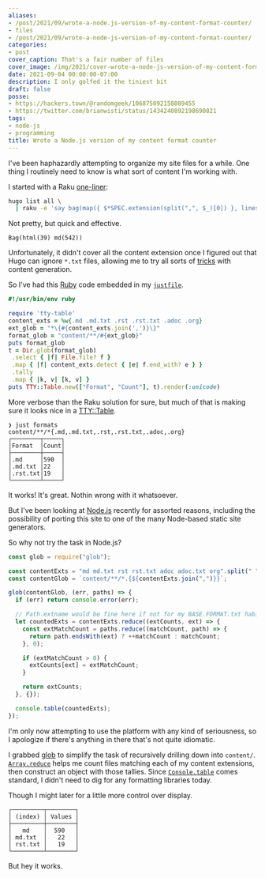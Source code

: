 ```yaml
---
aliases:
- /post/2021/09/wrote-a-node.js-version-of-my-content-format-counter/
- files
- /post/2021/09/wrote-a-node-js-version-of-my-content-format-counter/
categories:
- post
cover_caption: That's a fair number of files
cover_image: /img/2021/cover-wrote-a-node-js-version-of-my-content-format-counter.png
date: 2021-09-04 00:00:00-07:00
description: I only golfed it the tiniest bit
draft: false
posse:
- https://hackers.town/@randomgeek/106875092158089455
- https://twitter.com/brianwisti/status/1434240892198690821
tags:
- node-js
- programming
title: Wrote a Node.js version of my content format counter
---
```


I've been haphazardly attempting to organize my site files for a while. One
thing I routinely need to know is what sort of content I'm working with.

I started with a Raku [one-liner][]:

``` bash
hugo list all \
  | raku -e 'say bag(map({ $*SPEC.extension(split(",", $_)[0]) }, lines[1..*]))'
```

Not pretty, but quick and effective.

``` text
Bag(html(39) md(542))
```

Unfortunately, it didn't cover all the content extension once I figured out that
Hugo can ignore `*.txt` files, allowing me to try all sorts of [tricks][] with
content generation.

So I've had this [Ruby][ruby] code embedded in my [`justfile`][].

``` ruby
#!/usr/bin/env ruby

require 'tty-table'
content_exts = %w{.md .md.txt .rst .rst.txt .adoc .org}
ext_glob = "*\{#{content_exts.join(',')}\}"
format_glob = "content/**/#{ext_glob}"
puts format_glob
t = Dir.glob(format_glob)
 .select { |f| File.file? f }
 .map { |f| content_exts.detect { |e| f.end_with? e } }
 .tally
 .map { |k, v| [k, v] }
puts TTY::Table.new(["Format", "Count"], t).render(:unicode)
```

More verbose than the Raku solution for sure, but much of that is making sure
it looks nice in a [TTY::Table][tty-table].

``` text
❯ just formats
content/**/*{.md,.md.txt,.rst,.rst.txt,.adoc,.org}
┌────────┬─────┐
│Format  │Count│
├────────┼─────┤
│.md     │590  │
│.md.txt │22   │
│.rst.txt│19   │
└────────┴─────┘
```

It works! It's great. Nothin wrong with it whatsoever.

But I've been looking at [Node.js][node-js] recently for assorted reasons, including
the possibility of porting this site to one of the many Node-based static site
generators.

So why not try the task in Node.js?

```javascript
const glob = require("glob");

const contentExts = "md md.txt rst rst.txt adoc adoc.txt org".split(" ");
const contentGlob = `content/**/*.{${contentExts.join(",")}}`;

glob(contentGlob, (err, paths) => {
  if (err) return console.error(err);

  // Path.extname would be fine here if not for my BASE.FORMAT.txt habit
  let countedExts = contentExts.reduce((extCounts, ext) => {
    const extMatchCount = paths.reduce((matchCount, path) => {
      return path.endsWith(ext) ? ++matchCount : matchCount;
    }, 0);

    if (extMatchCount > 0) {
      extCounts[ext] = extMatchCount;
    }

    return extCounts;
  }, {});

  console.table(countedExts);
});
```

I'm only now attempting to use the platform with any kind of seriousness, so I
apologize if there's anything in there that's not quite idiomatic.

I grabbed [glob][glob] to simplify the task of recursively drilling down into
`content/`. [`Array.reduce`][array-reduce] helps me count files matching each of my content
extensions, then construct an object with those tallies. Since [`Console.table`][console-table]
comes standard, I didn't need to dig for any formatting libraries today.

Though I might later for a little more control over display.

``` text
┌─────────┬────────┐
│ (index) │ Values │
├─────────┼────────┤
│   md    │  590   │
│ md.txt  │   22   │
│ rst.txt │   19   │
└─────────┴────────┘
```

But hey it works.

[one-liner]: /post/2020/03/listing-hugo-content-extensions-with-raku/
[tricks]: /post/2021/08/trying-a-thing-with-neovim/
[ruby]: /tags/ruby
[`justfile`]: https://github.com/casey/just
[tty-table]: https://github.com/piotrmurach/tty-table
[node-js]: https://nodejs.dev
[glob]: https://github.com/isaacs/node-glob
[array-reduce]: https://developer.mozilla.org/en-US/docs/Web/JavaScript/Reference/Global_Objects/Array/Reduce
[console-table]: https://nodejs.org/dist/latest-v14.x/docs/api/console.html#console_console_table_tabulardata_properties